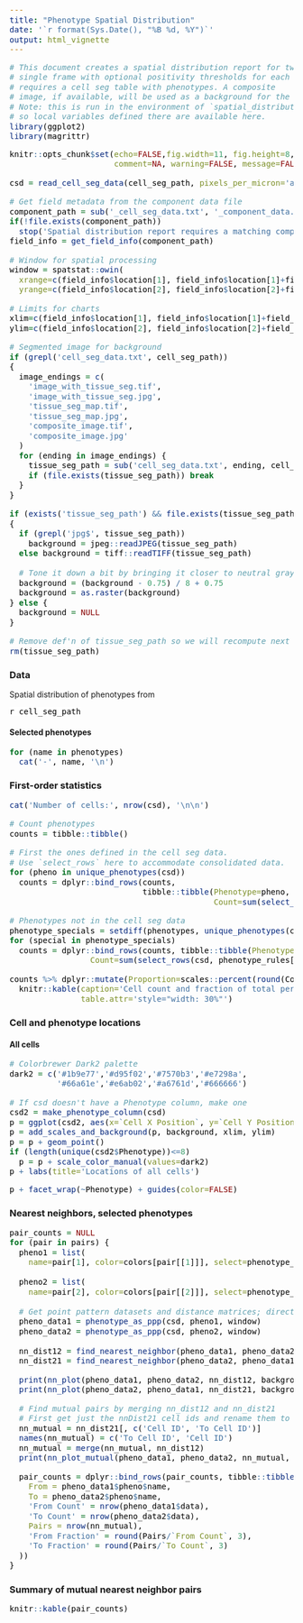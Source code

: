 ```yaml
---
title: "Phenotype Spatial Distribution"
date: '`r format(Sys.Date(), "%B %d, %Y")`'
output: html_vignette
---
```


```r
# This document creates a spatial distribution report for two phenotypes in a
# single frame with optional positivity thresholds for each phenotype. It
# requires a cell seg table with phenotypes. A composite
# image, if available, will be used as a background for the plots.
# Note: this is run in the environment of `spatial_distribution_report`
# so local variables defined there are available here.
library(ggplot2)
library(magrittr)
```

<style type="text/css">
code, pre { 
  color: black;
  border: none;
  background-color: white;
  padding: 0;
  font-size: 14px;
}
.table {
    width: auto !important;
    max-width: 100%;
    margin-bottom: 20px;
}
</style>

```r
knitr::opts_chunk$set(echo=FALSE,fig.width=11, fig.height=8, 
                      comment=NA, warning=FALSE, message=FALSE)

csd = read_cell_seg_data(cell_seg_path, pixels_per_micron='auto')

# Get field metadata from the component data file
component_path = sub('_cell_seg_data.txt', '_component_data.tif', cell_seg_path)
if(!file.exists(component_path))
  stop('Spatial distribution report requires a matching component data file.')
field_info = get_field_info(component_path)

# Window for spatial processing
window = spatstat::owin(
  xrange=c(field_info$location[1], field_info$location[1]+field_info$field_size[1]),
  yrange=c(field_info$location[2], field_info$location[2]+field_info$field_size[2]))

# Limits for charts
xlim=c(field_info$location[1], field_info$location[1]+field_info$field_size[1])
ylim=c(field_info$location[2], field_info$location[2]+field_info$field_size[2])

# Segmented image for background
if (grepl('cell_seg_data.txt', cell_seg_path))
{
  image_endings = c(
    'image_with_tissue_seg.tif',
    'image_with_tissue_seg.jpg',
    'tissue_seg_map.tif',
    'tissue_seg_map.jpg',
    'composite_image.tif',
    'composite_image.jpg'
  )
  for (ending in image_endings) {
    tissue_seg_path = sub('cell_seg_data.txt', ending, cell_seg_path)
    if (file.exists(tissue_seg_path)) break
  }
}

if (exists('tissue_seg_path') && file.exists(tissue_seg_path))
{
  if (grepl('jpg$', tissue_seg_path))
    background = jpeg::readJPEG(tissue_seg_path)
  else background = tiff::readTIFF(tissue_seg_path)
  
  # Tone it down a bit by bringing it closer to neutral gray
  background = (background - 0.75) / 8 + 0.75 
  background = as.raster(background)
} else {
  background = NULL
}

# Remove def'n of tissue_seg_path so we will recompute next time for new image
rm(tissue_seg_path)
```

### Data
Spatial distribution of phenotypes from

``r cell_seg_path``

#### Selected phenotypes  

```r
for (name in phenotypes)
  cat('-', name, '\n')
```


### First-order statistics

```r
cat('Number of cells:', nrow(csd), '\n\n')

# Count phenotypes
counts = tibble::tibble()

# First the ones defined in the cell seg data.
# Use `select_rows` here to accommodate consolidated data.
for (pheno in unique_phenotypes(csd))
  counts = dplyr::bind_rows(counts, 
                            tibble::tibble(Phenotype=pheno, 
                                           Count=sum(select_rows(csd, pheno))))

# Phenotypes not in the cell seg data
phenotype_specials = setdiff(phenotypes, unique_phenotypes(csd))
for (special in phenotype_specials)
  counts = dplyr::bind_rows(counts, tibble::tibble(Phenotype=special, 
                 Count=sum(select_rows(csd, phenotype_rules[[special]]))))

counts %>% dplyr::mutate(Proportion=scales::percent(round(Count/nrow(csd), 2))) %>% 
  knitr::kable(caption='Cell count and fraction of total per phenotype',
               table.attr='style="width: 30%"')

```

### Cell and phenotype locations

#### All cells  

```r
# Colorbrewer Dark2 palette
dark2 = c('#1b9e77','#d95f02','#7570b3','#e7298a',
          '#66a61e','#e6ab02','#a6761d','#666666')

# If csd doesn't have a Phenotype column, make one
csd2 = make_phenotype_column(csd)
p = ggplot(csd2, aes(x=`Cell X Position`, y=`Cell Y Position`, color=Phenotype))
p = add_scales_and_background(p, background, xlim, ylim)
p = p + geom_point() 
if (length(unique(csd2$Phenotype))<=8)
  p = p + scale_color_manual(values=dark2)
p + labs(title='Locations of all cells')
```

```r
p + facet_wrap(~Phenotype) + guides(color=FALSE)
```

### Nearest neighbors, selected phenotypes

```r
pair_counts = NULL
for (pair in pairs) {
  pheno1 = list(
    name=pair[1], color=colors[pair[[1]]], select=phenotype_rules[[pair[1]]])
  
  pheno2 = list(
    name=pair[2], color=colors[pair[[2]]], select=phenotype_rules[[pair[2]]])
  
  # Get point pattern datasets and distance matrices; direction matters...
  pheno_data1 = phenotype_as_ppp(csd, pheno1, window)
  pheno_data2 = phenotype_as_ppp(csd, pheno2, window)
  
  nn_dist12 = find_nearest_neighbor(pheno_data1, pheno_data2)
  nn_dist21 = find_nearest_neighbor(pheno_data2, pheno_data1)

  print(nn_plot(pheno_data1, pheno_data2, nn_dist12, background, xlim, ylim))
  print(nn_plot(pheno_data2, pheno_data1, nn_dist21, background, xlim, ylim))

  # Find mutual pairs by merging nn_dist12 and nn_dist21
  # First get just the nnDist21 cell ids and rename them to match nnDist12
  nn_mutual = nn_dist21[, c('Cell ID', 'To Cell ID')]
  names(nn_mutual) = c('To Cell ID', 'Cell ID')
  nn_mutual = merge(nn_mutual, nn_dist12)
  print(nn_plot_mutual(pheno_data1, pheno_data2, nn_mutual, background, xlim, ylim))

  pair_counts = dplyr::bind_rows(pair_counts, tibble::tibble(
    From = pheno_data1$pheno$name,
    To = pheno_data2$pheno$name,
    'From Count' = nrow(pheno_data1$data),
    'To Count' = nrow(pheno_data2$data),
    Pairs = nrow(nn_mutual),
    'From Fraction' = round(Pairs/`From Count`, 3),
    'To Fraction' = round(Pairs/`To Count`, 3)
  ))
}
```

### Summary of mutual nearest neighbor pairs

```r
knitr::kable(pair_counts)
```
